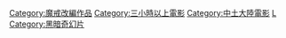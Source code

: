 
[[Category:魔戒改編作品|Category:魔戒改編作品]]
[[Category:三小時以上電影|Category:三小時以上電影]]
[[Category:中土大陸電影|Category:中土大陸電影]]
[[Category:華納兄弟跨媒體製作|L]]
[[Category:黑暗奇幻片|Category:黑暗奇幻片]]
